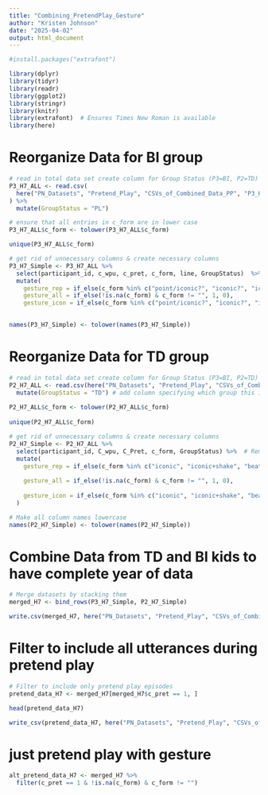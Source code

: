```yaml
---
title: "Combining_PretendPlay_Gesture"
author: "Kristen Johnson"
date: "2025-04-02"
output: html_document
---
```



```r
#install.packages("extrafont")

library(dplyr)
library(tidyr)
library(readr)
library(ggplot2)
library(stringr)
library(knitr)
library(extrafont)  # Ensures Times New Roman is available
library(here)
```

# Reorganize Data for BI group
```r
# read in total data set create column for Group Status (P3=BI, P2=TD)
P3_H7_ALL <- read.csv(
  here("PN_Datasets", "Pretend_Play", "CSVs_of_Combined_Data_PP", "P3_H7_ALL.csv")
) %>%
  mutate(GroupStatus = "PL")

# ensure that all entries in c_form are in lower case
P3_H7_ALL$c_form <- tolower(P3_H7_ALL$c_form)

unique(P3_H7_ALL$c_form)
```

```r
# get rid of unnecessary columns & create necessary columns
P3_H7_Simple <- P3_H7_ALL %>% 
  select(participant_id, c_wpu, c_pret, c_form, line, GroupStatus)  %>% # Remove all but specific columns
  mutate(
    gesture_rep = if_else(c_form %in% c("point/iconic?", "iconic?", "iconic?~", "point - iconic", "iconic", "nod + iconic~", "point-iconic", "iconic~", "metaphoric", "demo"), 1, 0),
    gesture_all = if_else(!is.na(c_form) & c_form != "", 1, 0),
    gesture_icon = if_else(c_form %in% c("point/iconic?", "iconic?", "iconic?~", "point - iconic", "iconic", "nod + iconic~", "point-iconic", "iconic~"), 1, 0))
    
```

```r
names(P3_H7_Simple) <- tolower(names(P3_H7_Simple))
```



# Reorganize Data for TD group
```r
# read in total data set create column for Group Status (P3=BI, P2=TD)
P2_H7_ALL <- read.csv(here("PN_Datasets", "Pretend_Play", "CSVs_of_Combined_Data_PP", "H7", "P2_H7_ALL.csv")) %>%
  mutate(GroupStatus = "TD") # add column specifying which group this is
  
P2_H7_ALL$c_form <- tolower(P2_H7_ALL$c_form)
  
unique(P2_H7_ALL$c_form)
```

```r
# get rid of unnecessary columns & create necessary columns
P2_H7_Simple <- P2_H7_ALL %>% 
  select(participant_id, C_wpu, C_Pret, c_form, GroupStatus) %>%  # Remove all but specific columns
  mutate(
    gesture_rep = if_else(c_form %in% c("iconic", "iconic+shake", "beat-iconic-nod", "iconic~", "iconic-point", "iconic-iconic", "point~.iconic", "iconic - iconic", "iconic-iconic-cont palm", "palm-iconic", "iconic-iconic-iconic", "point~-iconic", "iconic ~", "point-iconic", "point-iconic-point", "demo", "metaphoric"), 1, 0),
    
    gesture_all = if_else(!is.na(c_form) & c_form != "", 1, 0),
    
    gesture_icon = if_else(c_form %in% c("iconic", "iconic+shake", "beat-iconic-nod", "iconic~", "iconic-point", "iconic-iconic", "point~.iconic", "iconic - iconic", "iconic-iconic-cont palm", "palm-iconic", "iconic-iconic-iconic", "point~-iconic", "iconic ~", "point-iconic", "point-iconic-point"), 1, 0)
  )
```

```r
# Make all column names lowercase
names(P2_H7_Simple) <- tolower(names(P2_H7_Simple))

```

# Combine Data from TD and BI kids to have complete year of data
```r
# Merge datasets by stacking them
merged_H7 <- bind_rows(P3_H7_Simple, P2_H7_Simple)

write.csv(merged_H7, here("PN_Datasets", "Pretend_Play", "CSVs_of_Combined_Data_PP", "merged_H7.csv"))
```

# Filter to include all utterances during pretend play
```r
# Filter to include only pretend play episodes
pretend_data_H7 <- merged_H7[merged_H7$c_pret == 1, ] 

head(pretend_data_H7)

write_csv(pretend_data_H7, here("PN_Datasets", "Pretend_Play", "CSVs_of_Combined_Data_PP", "pretend_data_H7.csv"))
```
# just pretend play with gesture
```r
alt_pretend_data_H7 <- merged_H7 %>%
  filter(c_pret == 1 & !is.na(c_form) & c_form != "")

```

```r

```

